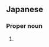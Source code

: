 ==Japanese==
{{ja-kanjitab|まえ|むら|yomi=kun}}

===Proper noun===
{{ja-pos|まえむら|proper}}

# {{surname|lang=ja|sort=まえむら}}